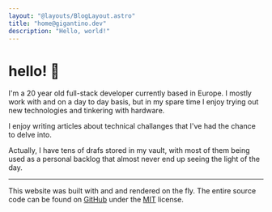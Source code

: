 ```yaml
---
layout: "@layouts/BlogLayout.astro"
title: "home@gigantino.dev"
description: "Hello, world!"
---
```



# hello! 👋

I'm a 20 year old full-stack developer currently based in Europe. I mostly work
with <Badge type="nuxt" href="https://nuxt.com/" /> and <Badge type="typescript" href="https://typescriptlang.org/" />
on a day to day basis, but in my spare time I enjoy trying out new technologies and tinkering with hardware.

<Links />

I enjoy writing articles about technical challanges that I've had the chance to delve into.

<Posts />

Actually, I have tens of drafs stored in my <Badge type="obsidian" href="https://obsidian.md/" /> vault,
with most of them being used as a personal backlog that almost never end up seeing the
light of the day.

---

This website was built with <Badge type="astro-dark" href="https://astro.build/" label="Astro" hideWhen="light" /> <Badge type="astro-light" href="https://astro.build/" label="Astro" hideWhen="dark" />
and <Badge type="tailwindcss" href="https://tailwindcss.com" label="TailwindCSS" />
and rendered on the fly. The entire source code can be found on [GitHub](https://github.com/gigantino/www) under
the [MIT](https://github.com/gigantino/www/blob/main/LICENSE) license.
